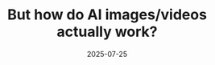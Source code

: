 ---
title: But how do AI images/videos actually work?
description: Guest video by Welch Labs on diffusion, CLIP, and the math of turning text into images
date: 2025-07-25
video: iv-5mZ_9CPY
credits:
- Lesson by Stephen Welch
---